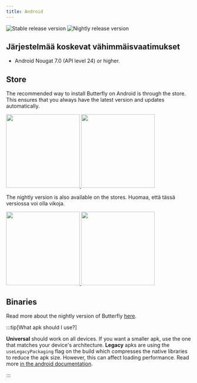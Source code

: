 ```yaml
---
title: Android
---
```


![Stable release version](https://img.shields.io/badge/dynamic/yaml?color=c4840d&label=Stable&query=%24.version&url=https%3A%2F%2Fraw.githubusercontent.com%2FLinwoodDev%2Fbutterfly%2Fstable%2Fapp%2Fpubspec.yaml&style=for-the-badge)
![Nightly release version](https://img.shields.io/badge/dynamic/yaml?color=f7d28c&label=Nightly&query=%24.version&url=https%3A%2F%2Fraw.githubusercontent.com%2FLinwoodDev%2Fbutterfly%2Fnightly%2Fapp%2Fpubspec.yaml&style=for-the-badge)


## Järjestelmää koskevat vähimmäisvaatimukset

- Android Nougat 7.0 (API level 24) or higher.

## Store

The recommended way to install Butterfly on Android is through the store. This ensures that you always have the latest version and updates automatically.

<div class="row">
<a href="https://play.google.com/store/apps/details?id=dev.linwood.butterfly">
	<img src={Playstore.src} width="200"/>
</a>
<a href="https://f-droid.org/de/packages/dev.linwood.butterfly">
	<img src={Fdroid.src} width="200" />
</a>
</div>

The nightly version is also available on the stores. Huomaa, että tässä versiossa voi olla vikoja.

<div class="row">
<a href="https://play.google.com/apps/testing/dev.linwood.butterfly">
	<img src={Playstore.src} width="200"/>
</a>
<a href="https://f-droid.org/de/packages/dev.linwood.butterfly.nightly">
	<img src={Fdroid.src} width="200" />
</a>
</div>

## Binaries

<Tabs>
<TabItem label="Stable">
  <CardGrid>
    <DownloadButton href="https://github.com/LinwoodDev/butterfly/releases/download/stable/linwood-butterfly-android.apk" title="APK (Universal)"/>
    <DownloadButton href="https://github.com/LinwoodDev/butterfly/releases/download/stable/linwood-butterfly-android-arm.apk" title="APK (ARM)"/>
    <DownloadButton href="https://github.com/LinwoodDev/butterfly/releases/download/stable/linwood-butterfly-android-arm64.apk" title="APK (ARM64)"/>
    <DownloadButton href="https://github.com/LinwoodDev/butterfly/releases/download/stable/linwood-butterfly-android-x86_64.apk" title="APK (x86_64)"/>
  </CardGrid>
</TabItem>
<TabItem label="Stable (Legacy)">
  <CardGrid>
    <DownloadButton href="https://github.com/LinwoodDev/butterfly/releases/download/stable/linwood-butterfly-android-legacy.apk" title="APK (Universal)"/>
    <DownloadButton href="https://github.com/LinwoodDev/butterfly/releases/download/stable/linwood-butterfly-android-arm-legacy.apk" title="APK (ARM)"/>
    <DownloadButton href="https://github.com/LinwoodDev/butterfly/releases/download/stable/linwood-butterfly-android-arm64-legacy.apk" title="APK (ARM64)"/>
    <DownloadButton href="https://github.com/LinwoodDev/butterfly/releases/download/stable/linwood-butterfly-android-x86_64-legacy.apk" title="APK (x86_64)"/>
  </CardGrid>
</TabItem>
<TabItem label="Nightly">
  <CardGrid>
    <DownloadButton href="https://github.com/LinwoodDev/butterfly/releases/download/nightly/linwood-butterfly-android.apk" title="APK (Universal)"/>
    <DownloadButton href="https://github.com/LinwoodDev/butterfly/releases/download/nightly/linwood-butterfly-android-arm.apk" title="APK (ARM)"/>
    <DownloadButton href="https://github.com/LinwoodDev/butterfly/releases/download/nightly/linwood-butterfly-android-arm64.apk" title="APK (ARM64)"/>
    <DownloadButton href="https://github.com/LinwoodDev/butterfly/releases/download/nightly/linwood-butterfly-android-x86_64.apk" title="APK (x86_64)"/>
  </CardGrid>
</TabItem>
<TabItem label="Nightly (Legacy)">
  <CardGrid>
    <DownloadButton href="https://github.com/LinwoodDev/butterfly/releases/download/nightly/linwood-butterfly-android-legacy.apk" title="APK (Universal)"/>
    <DownloadButton href="https://github.com/LinwoodDev/butterfly/releases/download/nightly/linwood-butterfly-android-arm-legacy.apk" title="APK (ARM)"/>
    <DownloadButton href="https://github.com/LinwoodDev/butterfly/releases/download/nightly/linwood-butterfly-android-arm64-legacy.apk" title="APK (ARM64)"/>
    <DownloadButton href="https://github.com/LinwoodDev/butterfly/releases/download/nightly/linwood-butterfly-android-x86_64-legacy.apk" title="APK (x86_64)"/>
  </CardGrid>
</TabItem>
</Tabs>

Read more about the nightly version of Butterfly [here](/community/nightly).

:::tip[What apk should I use?]

**Universal** should work on all devices. If you want a smaller apk, use the one that matches your device's architecture.
**Legacy** apks are using the `useLegacyPackaging` flag on the build which compresses the native libraries to reduce the apk size. However, this can affect loading performance. Read more [in the android documentation](https://developer.android.com/reference/tools/gradle-api/7.1/com/android/build/api/dsl/JniLibsPackagingOptions#uselegacypackaging).

:::
